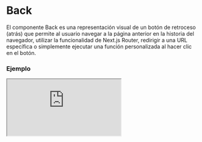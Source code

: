 
# Back

El componente Back es una representación visual de un botón de retroceso (atrás) que permite al usuario navegar a la página anterior en la historia del navegador, utilizar la funcionalidad de Next.js Router, redirigir a una URL específica o simplemente ejecutar una función personalizada al hacer clic en el botón.

### Ejemplo

<Iframe src="https://fenextjs-component-storybook.vercel.app/iframe.html?args=&id=component-back--index&viewMode=story" />

### Importacion

Para importar el componente Back, se puede hacer desde fenextjs

```tsx copy
import { Back } from "fenextjs";
```

### Parametros

| Parametro | Tipo | Requerido | Default | Descripcion |
| --------- | ---- | --------- | ------- | ----------- |
| loader | boolean | no | false | Indica si el componente está en estado de carga, mostrando un indicador de spinner y deshabilitando su funcionalidad. |
| disabled | boolean | no | false | Indica si el botón está deshabilitado. |
| onClick | function | no | undefined | Función personalizada que se ejecuta al hacer clic en el botón. |
| icon | ReactNode | no | \<PaginationPre /\> | Icono que se muestra dentro del botón. |
| children | ReactNode | no | 'Back' | Contenido o texto que se muestra dentro del botón. |
| typeOnBack | 'history' \| 'router' \| 'link' \| 'none' | no | 'history' | Tipo de acción a ejecutar al hacer clic en el botón. |
| link | string | no | '' | URL a la que redirigir si 'typeOnBack' es 'link'. |
| useHistoryMinLenght | boolean | no | false | Determina si se debe mostrar el botón solo si el historial del navegador tiene una longitud mínima. |
| minLenght | number | no | 2 | Longitud mínima del historial del navegador para mostrar el botón. |
| className | string | no | '' | Clase CSS para personalizar el contenedor del botón. |
| classNameDisabled | string | no | '' | Clase CSS para el estado deshabilitado del botón. |
| classNameIcon | string | no | '' | Clase CSS para el icono del botón. |
| classNameContent | string | no | '' | Clase CSS para el contenido del botón. |

### Redireccionamiento

Dependiendo del valor de 'typeOnBack', la redirección se ejecutará de la siguiente manera:

| Tipo de back | Redireccion | Descripcion |
| --- | --- | --- |
| history | history.back() | Redirección a la página anterior mediante el historial del navegador. |
| router | router.back() | Redirección utilizando el router de Next.js. |
| link | router.push(link) | Redirección a una URL específica. |
| none | Ninguna acción | No se realiza ninguna redirección. |

### Storybook

Para ver el storybook del componente lo puede hacer con este [link](https://fenextjs-component-storybook.vercel.app/?path=/story/component-back--index)

### Usos

- Básico

```tsx copy
<Back />
```

- Back con texto personalizado

```tsx copy
<Back>Go Back</Back>
```

- Back con acción personalizada

```tsx copy
<Back onClick={() => console.log("Botón clickeado")}>Volver</Back>
```

- Back deshabilitado

```tsx copy
<Back disabled={true} />
```

